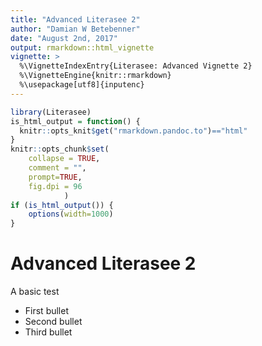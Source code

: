 ```yaml
---
title: "Advanced Literasee 2"
author: "Damian W Betebenner"
date: "August 2nd, 2017"
output: rmarkdown::html_vignette
vignette: >
  %\VignetteIndexEntry{Literasee: Advanced Vignette 2}
  %\VignetteEngine{knitr::rmarkdown}
  %\usepackage[utf8]{inputenc}
---
```


```r
library(Literasee)
is_html_output = function() {
  knitr::opts_knit$get("rmarkdown.pandoc.to")=="html"
}
knitr::opts_chunk$set(
    collapse = TRUE,
    comment = "",
    prompt=TRUE,
    fig.dpi = 96
			)
if (is_html_output()) {
    options(width=1000)
}
```

# Advanced Literasee 2

A basic test

* First bullet
* Second bullet
* Third bullet

